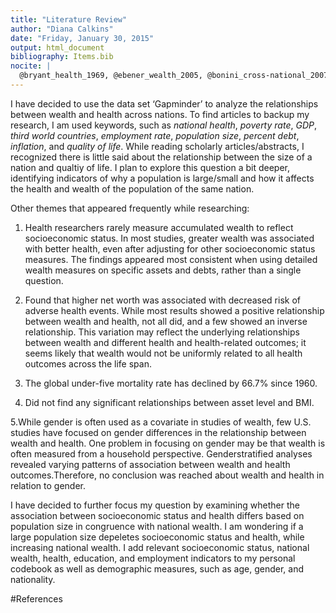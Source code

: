 ```yaml
---
title: "Literature Review"
author: "Diana Calkins"
date: "Friday, January 30, 2015"
output: html_document
bibliography: Items.bib
nocite: |
  @bryant_health_1969, @ebener_wealth_2005, @bonini_cross-national_2007, @parkin_aggregate_1987, @chung_welfare_2007, @murphy_value_2005, @mackenbach_socioeconomic_1997
---
```


I have decided to use the data set 'Gapminder' to analyze the relationships between wealth and health across nations. To find articles to backup my research, I am used keywords, such as _national health_, _poverty rate_, _GDP_, _third world countries_, _employment rate_, _population size_, _percent debt_, _inflation_, and _quality of life_. While reading scholarly articles/abstracts, I recognized there is little said about the relationship between the size of a nation and qualtiy of life. I plan to explore this question a bit deeper, identifying indicators of why a population is large/small and how it affects the health and wealth of the population of the same nation.

Other themes that appeared frequently while researching:

1. Health researchers rarely measure accumulated wealth to reflect socioeconomic status. In most studies, greater wealth was associated with better health, even after adjusting for other socioeconomic status measures. The findings appeared most consistent when using detailed wealth measures on specific assets and debts, rather than a single question. 

2. Found that higher net worth was associated with decreased risk of adverse health events. While most results showed a positive relationship between wealth and health, not all did, and a few showed an inverse relationship. This variation may reflect the underlying relationships between wealth and different health and health-related outcomes; it seems likely that wealth would not be uniformly related to all health outcomes across the life span. 

3. The global under-five mortality rate has declined by 66.7% since 1960.

4. Did not find any significant relationships between asset level and BMI. 

5.While gender is often used as a covariate in studies of wealth, few U.S. studies have focused on gender differences in the relationship between wealth and health. One problem in focusing on gender may be that wealth is often measured from a household perspective. Genderstratified analyses revealed varying patterns of association between wealth and health outcomes.Therefore, no conclusion was reached about wealth and health in relation to gender.


I have decided to further focus my question by examining whether the association between socioeconomic status and health differs based on population size in congruence with national wealth. I am wondering if a large population size depeletes socioeconomic status and health, while increasing national wealth. I add relevant socioeconomic status, national wealth,  health, education, and employment indicators to my personal codebook as well as demographic measures, such as age, gender, and nationality.



#References